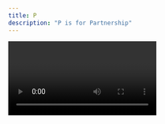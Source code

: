 ```yaml
---
title: P
description: "P is for Partnership"
---
```


<Video id="C1jNa46YEvk" />

Netlify recognises that there are some amazing companies out there with some cool tech solutions and that you want to use those with us. Our partnerships work on making that happen and making the experience feel as seamless as possible.